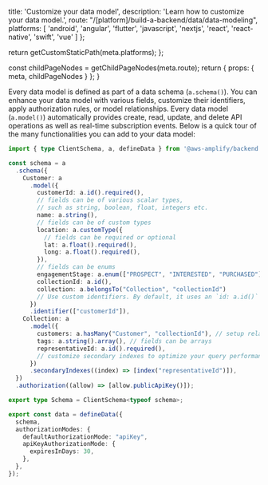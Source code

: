 
  title: 'Customize your data model',
  description: 'Learn how to customize your data model.',
  route: "/[platform]/build-a-backend/data/data-modeling",
  platforms: [
    'android',
    'angular',
    'flutter',
    'javascript',
    'nextjs',
    'react',
    'react-native',
    'swift',
    'vue'
  ]
};

  return getCustomStaticPath(meta.platforms);
};

  const childPageNodes = getChildPageNodes(meta.route);
  return {
    props: {
      meta,
      childPageNodes
    }
  };
}


Every data model is defined as part of a data schema (`a.schema()`). You can enhance your data model with various fields, customize their identifiers, apply authorization rules, or model relationships. Every data model (`a.model()`) automatically provides create, read, update, and delete API operations as well as real-time subscription events. Below is a quick tour of the many functionalities you can add to your data model:

```ts
import { type ClientSchema, a, defineData } from '@aws-amplify/backend';

const schema = a
  .schema({
    Customer: a
      .model({
        customerId: a.id().required(),
        // fields can be of various scalar types,
        // such as string, boolean, float, integers etc.
        name: a.string(),
        // fields can be of custom types
        location: a.customType({
          // fields can be required or optional
          lat: a.float().required(),
          long: a.float().required(),
        }),
        // fields can be enums
        engagementStage: a.enum(["PROSPECT", "INTERESTED", "PURCHASED"]),
        collectionId: a.id(),
        collection: a.belongsTo("Collection", "collectionId")
        // Use custom identifiers. By default, it uses an `id: a.id()` field
      })
      .identifier(["customerId"]),
    Collection: a
      .model({
        customers: a.hasMany("Customer", "collectionId"), // setup relationships between types
        tags: a.string().array(), // fields can be arrays
        representativeId: a.id().required(),
        // customize secondary indexes to optimize your query performance
      })
      .secondaryIndexes((index) => [index("representativeId")]),
  })
  .authorization((allow) => [allow.publicApiKey()]);

export type Schema = ClientSchema<typeof schema>;

export const data = defineData({
  schema,
  authorizationModes: {
    defaultAuthorizationMode: "apiKey",
    apiKeyAuthorizationMode: {
      expiresInDays: 30,
    },
  },
});
```

<Overview childPageNodes={props.childPageNodes} />
